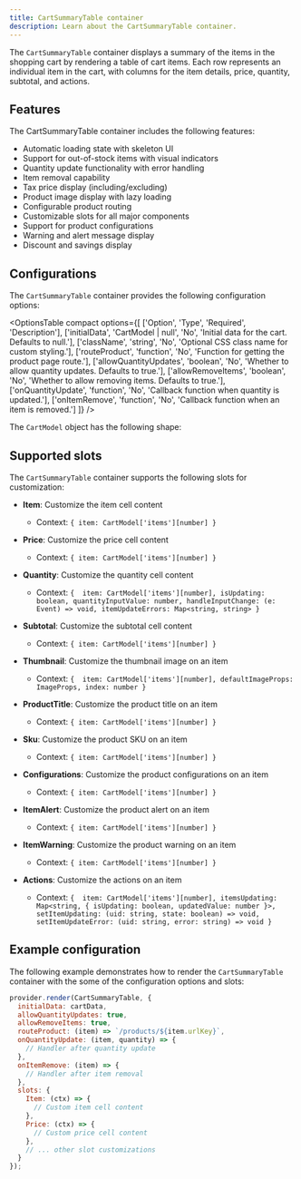 ```yaml
---
title: CartSummaryTable container
description: Learn about the CartSummaryTable container.
---
```



The `CartSummaryTable` container displays a summary of the items in the shopping cart by rendering a table of cart items. Each row represents an individual item in the cart, with columns for the item details, price, quantity, subtotal, and actions.

## Features

The CartSummaryTable container includes the following features:

- Automatic loading state with skeleton UI
- Support for out-of-stock items with visual indicators
- Quantity update functionality with error handling
- Item removal capability
- Tax price display (including/excluding)
- Product image display with lazy loading
- Configurable product routing
- Customizable slots for all major components
- Support for product configurations
- Warning and alert message display
- Discount and savings display

## Configurations

The `CartSummaryTable` container provides the following configuration options:

<OptionsTable
  compact
  options={[
    ['Option', 'Type', 'Required', 'Description'],
    ['initialData', 'CartModel | null', 'No', 'Initial data for the cart. Defaults to null.'],
    ['className', 'string', 'No', 'Optional CSS class name for custom styling.'],
    ['routeProduct', 'function', 'No', 'Function for getting the product page route.'],
    ['allowQuantityUpdates', 'boolean', 'No', 'Whether to allow quantity updates. Defaults to true.'],
    ['allowRemoveItems', 'boolean', 'No', 'Whether to allow removing items. Defaults to true.'],
    ['onQuantityUpdate', 'function', 'No', 'Callback function when quantity is updated.'],
    ['onItemRemove', 'function', 'No', 'Callback function when an item is removed.']
  ]}
/>

The `CartModel` object has the following shape:

<CodeInclude code={cartModel} lang="ts" frame="none" />

## Supported slots

The `CartSummaryTable` container supports the following slots for customization:

* **Item**: Customize the item cell content
  * Context: `{ item: CartModel['items'][number] }`

* **Price**: Customize the price cell content
  * Context: `{ item: CartModel['items'][number] }`

* **Quantity**: Customize the quantity cell content
  * Context: `{ 
      item: CartModel['items'][number],
      isUpdating: boolean,
      quantityInputValue: number,
      handleInputChange: (e: Event) => void,
      itemUpdateErrors: Map<string, string>
    }`

* **Subtotal**: Customize the subtotal cell content
  * Context: `{ item: CartModel['items'][number] }`

* **Thumbnail**: Customize the thumbnail image on an item
  * Context: `{ 
      item: CartModel['items'][number],
      defaultImageProps: ImageProps,
      index: number
    }`

* **ProductTitle**: Customize the product title on an item
  * Context: `{ item: CartModel['items'][number] }`

* **Sku**: Customize the product SKU on an item
  * Context: `{ item: CartModel['items'][number] }`

* **Configurations**: Customize the product configurations on an item
  * Context: `{ item: CartModel['items'][number] }`

* **ItemAlert**: Customize the product alert on an item
  * Context: `{ item: CartModel['items'][number] }`

* **ItemWarning**: Customize the product warning on an item
  * Context: `{ item: CartModel['items'][number] }`

* **Actions**: Customize the actions on an item
  * Context: `{ 
      item: CartModel['items'][number],
      itemsUpdating: Map<string, { isUpdating: boolean, updatedValue: number }>,
      setItemUpdating: (uid: string, state: boolean) => void,
      setItemUpdateError: (uid: string, error: string) => void
    }`

## Example configuration

The following example demonstrates how to render the `CartSummaryTable` container with the some of the configuration options and slots:

```js
provider.render(CartSummaryTable, {
  initialData: cartData,
  allowQuantityUpdates: true,
  allowRemoveItems: true,
  routeProduct: (item) => `/products/${item.urlKey}`,
  onQuantityUpdate: (item, quantity) => {
    // Handler after quantity update
  },
  onItemRemove: (item) => {
    // Handler after item removal
  },
  slots: {
    Item: (ctx) => {
      // Custom item cell content
    },
    Price: (ctx) => {
      // Custom price cell content
    },
    // ... other slot customizations
  }
});
```
